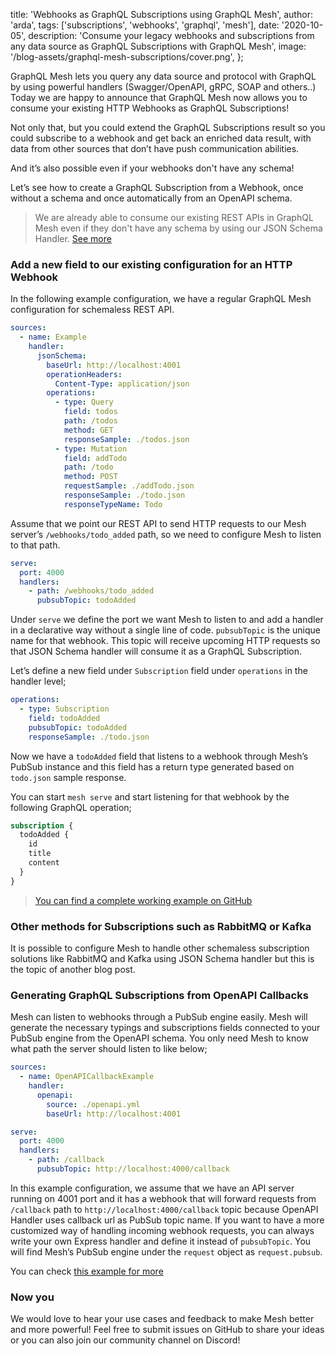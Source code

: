 
  title: 'Webhooks as GraphQL Subscriptions using GraphQL Mesh',
  author: 'arda',
  tags: ['subscriptions', 'webhooks', 'graphql', 'mesh'],
  date: '2020-10-05',
  description:
    'Consume your legacy webhooks and subscriptions from any data source as GraphQL Subscriptions with GraphQL Mesh',
  image: '/blog-assets/graphql-mesh-subscriptions/cover.png',
};


GraphQL Mesh lets you query any data source and protocol with GraphQL by using powerful handlers (Swagger/OpenAPI, gRPC, SOAP and others..)
Today we are happy to announce that GraphQL Mesh now allows you to consume your existing HTTP Webhooks as GraphQL Subscriptions!

Not only that, but you could extend the GraphQL Subscriptions result so you could subscribe to a webhook and get back an enriched data result, with data from other sources that don’t have push communication abilities.

And it’s also possible even if your webhooks don't have any schema!

Let’s see how to create a GraphQL Subscription from a Webhook, once without a schema and once automatically from an OpenAPI schema.

> We are already able to consume our existing REST APIs in GraphQL Mesh even if they don't have any schema by using our JSON Schema Handler. [See more](https://the-guild.dev/blog/migrating-from-rest)

### Add a new field to our existing configuration for an HTTP Webhook

In the following example configuration, we have a regular GraphQL Mesh configuration for schemaless REST API.

```yml
sources:
  - name: Example
    handler:
      jsonSchema:
        baseUrl: http://localhost:4001
        operationHeaders:
          Content-Type: application/json
        operations:
          - type: Query
            field: todos
            path: /todos
            method: GET
            responseSample: ./todos.json
          - type: Mutation
            field: addTodo
            path: /todo
            method: POST
            requestSample: ./addTodo.json
            responseSample: ./todo.json
            responseTypeName: Todo
```

Assume that we point our REST API to send HTTP requests to our Mesh server’s `/webhooks/todo_added` path, so we need to configure Mesh to listen to that path.

```yml
serve:
  port: 4000
  handlers:
    - path: /webhooks/todo_added
      pubsubTopic: todoAdded
```

Under `serve` we define the port we want Mesh to listen to and add a handler in a declarative way without a single line of code. `pubsubTopic` is the unique name for that webhook. This topic will receive upcoming HTTP requests so that JSON Schema handler will consume it as a GraphQL Subscription.

Let’s define a new field under `Subscription` field under `operations` in the handler level;

```yml
operations:
  - type: Subscription
    field: todoAdded
    pubsubTopic: todoAdded
    responseSample: ./todo.json
```

Now we have a `todoAdded` field that listens to a webhook through Mesh’s PubSub instance and this field has a return type generated based on `todo.json` sample response.

You can start `mesh serve` and start listening for that webhook by the following GraphQL operation;

```graphql
subscription {
  todoAdded {
    id
    title
    content
  }
}
```

> [You can find a complete working example on GitHub](https://github.com/Urigo/graphql-mesh/tree/master/examples/subscriptions-example)

### Other methods for Subscriptions such as RabbitMQ or Kafka

It is possible to configure Mesh to handle other schemaless subscription solutions like RabbitMQ and Kafka using JSON Schema handler but this is the topic of another blog post.

### Generating GraphQL Subscriptions from OpenAPI Callbacks

Mesh can listen to webhooks through a PubSub engine easily. Mesh will generate the necessary typings and subscriptions fields connected to your PubSub engine from the OpenAPI schema.
You only need Mesh to know what path the server should listen to like below;

```yaml
sources:
  - name: OpenAPICallbackExample
    handler:
      openapi:
        source: ./openapi.yml
        baseUrl: http://localhost:4001

serve:
  port: 4000
  handlers:
    - path: /callback
      pubsubTopic: http://localhost:4000/callback
```

In this example configuration, we assume that we have an API server running on 4001 port and it has a webhook that will forward requests from `/callback` path to `http://localhost:4000/callback` topic because OpenAPI Handler uses callback url as PubSub topic name.
If you want to have a more customized way of handling incoming webhook requests, you can always write your own Express handler and define it instead of `pubsubTopic`. You will find Mesh’s PubSub engine under the `request` object as `request.pubsub`.

You can check [this example for more](https://github.com/Urigo/graphql-mesh/tree/master/examples/openapi-subscriptions)

### Now you

We would love to hear your use cases and feedback to make Mesh better and more powerful!
Feel free to submit issues on GitHub to share your ideas or you can also join our community channel on Discord!
